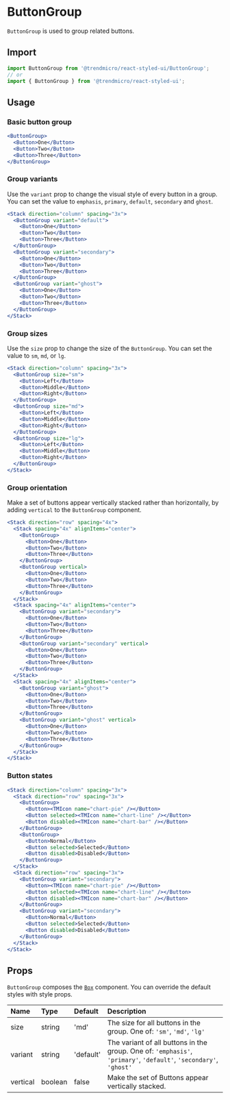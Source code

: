 # ButtonGroup

`ButtonGroup` is used to group related buttons.

## Import

```js
import ButtonGroup from '@trendmicro/react-styled-ui/ButtonGroup';
// or
import { ButtonGroup } from '@trendmicro/react-styled-ui';
```

## Usage

### Basic button group

```jsx
<ButtonGroup>
  <Button>One</Button>
  <Button>Two</Button>
  <Button>Three</Button>
</ButtonGroup>
```

### Group variants

Use the `variant` prop to change the visual style of every button in a group. You can set the value to `emphasis`, `primary`, `default`, `secondary` and `ghost`.

```jsx
<Stack direction="column" spacing="3x">
  <ButtonGroup variant="default">
    <Button>One</Button>
    <Button>Two</Button>
    <Button>Three</Button>
  </ButtonGroup>
  <ButtonGroup variant="secondary">
    <Button>One</Button>
    <Button>Two</Button>
    <Button>Three</Button>
  </ButtonGroup>
  <ButtonGroup variant="ghost">
    <Button>One</Button>
    <Button>Two</Button>
    <Button>Three</Button>
  </ButtonGroup>
</Stack>
```

### Group sizes

Use the `size` prop to change the size of the `ButtonGroup`. You can set the value to `sm`, `md`, or `lg`.

```jsx
<Stack direction="column" spacing="3x">
  <ButtonGroup size="sm">
    <Button>Left</Button>
    <Button>Middle</Button>
    <Button>Right</Button>
  </ButtonGroup>
  <ButtonGroup size="md">
    <Button>Left</Button>
    <Button>Middle</Button>
    <Button>Right</Button>
  </ButtonGroup>
  <ButtonGroup size="lg">
    <Button>Left</Button>
    <Button>Middle</Button>
    <Button>Right</Button>
  </ButtonGroup>
</Stack>
```

### Group orientation

Make a set of buttons appear vertically stacked rather than horizontally, by adding `vertical` to the `ButtonGroup` component.

```jsx
<Stack direction="row" spacing="4x">
  <Stack spacing="4x" alignItems="center">
    <ButtonGroup>
      <Button>One</Button>
      <Button>Two</Button>
      <Button>Three</Button>
    </ButtonGroup>
    <ButtonGroup vertical>
      <Button>One</Button>
      <Button>Two</Button>
      <Button>Three</Button>
    </ButtonGroup>
  </Stack>
  <Stack spacing="4x" alignItems="center">
    <ButtonGroup variant="secondary">
      <Button>One</Button>
      <Button>Two</Button>
      <Button>Three</Button>
    </ButtonGroup>
    <ButtonGroup variant="secondary" vertical>
      <Button>One</Button>
      <Button>Two</Button>
      <Button>Three</Button>
    </ButtonGroup>
  </Stack>
  <Stack spacing="4x" alignItems="center">
    <ButtonGroup variant="ghost">
      <Button>One</Button>
      <Button>Two</Button>
      <Button>Three</Button>
    </ButtonGroup>
    <ButtonGroup variant="ghost" vertical>
      <Button>One</Button>
      <Button>Two</Button>
      <Button>Three</Button>
    </ButtonGroup>
  </Stack>
</Stack>
```

### Button states

```jsx
<Stack direction="column" spacing="3x">
  <Stack direction="row" spacing="3x">
    <ButtonGroup>
      <Button><TMIcon name="chart-pie" /></Button>
      <Button selected><TMIcon name="chart-line" /></Button>
      <Button disabled><TMIcon name="chart-bar" /></Button>
    </ButtonGroup>
    <ButtonGroup>
      <Button>Normal</Button>
      <Button selected>Selected</Button>
      <Button disabled>Disabled</Button>
    </ButtonGroup>
  </Stack>
  <Stack direction="row" spacing="3x">
    <ButtonGroup variant="secondary">
      <Button><TMIcon name="chart-pie" /></Button>
      <Button selected><TMIcon name="chart-line" /></Button>
      <Button disabled><TMIcon name="chart-bar" /></Button>
    </ButtonGroup>
    <ButtonGroup variant="secondary">
      <Button>Normal</Button>
      <Button selected>Selected</Button>
      <Button disabled>Disabled</Button>
    </ButtonGroup>
  </Stack>
</Stack>
```

## Props

`ButtonGroup` composes the [`Box`](./box) component. You can override the default styles with style props.

| Name | Type | Default | Description |
| :--- | :--- | :------ | :---------- |
| size | string | 'md' | The size for all buttons in the group. One of: `'sm'`, `'md'`, `'lg'` |
| variant | string | 'default' | The variant of all buttons in the group. One of: `'emphasis'`, `'primary'`, `'default'`, `'secondary'`, `'ghost'` |
| vertical | boolean | false | Make the set of Buttons appear vertically stacked. |
